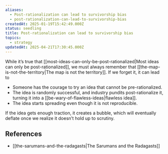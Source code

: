```yaml
---
aliases:
  - Post-rationalization can lead to survivorship bias
  - post-rationalization-can-lead-to-survivorship-bias
createdAt: 2025-01-19T15:42:49.000Z
status: seedling
title: Post-rationalization can lead to survivorship bias
topics:
  - strategy
updatedAt: 2025-04-21T17:30:45.000Z
---
```

While it’s true that [[most-ideas-can-only-be-post-rationalized|Most ideas can only be post-rationalized]], we must always remember that [[the-map-is-not-the-territory|The map is not the territory]]. If we forget it, it can lead to

- Someone has the courage to try an idea that cannot be pre-rationalized.
- The idea is randomly successful, and industry pundits post-rationalize it, turning it into a [[be-wary-of-flawless-ideas|flawless idea]].
- The idea starts spreading even though it is not reproducible.

If the idea gets enough traction, it creates a bubble, which will eventually deflate once we realize it doesn’t hold up to scrutiny.

## References

- [[the-sarumans-and-the-radagasts|The Sarumans and the Radagasts]]
